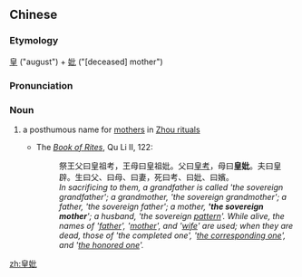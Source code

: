 ==Chinese==
{{zh-forms}}

===Etymology===
[[皇]] ("august") + [[妣]] ("[deceased] mother")

===Pronunciation===
{{zh-pron
|m=huángbǐ
|cat=n
}}

===Noun===
{{zh-noun}}

# {{lb|zh|archaic}} a posthumous name for [[mother]]s in [[w:ancestor veneration in China|Zhou rituals]]
#* The ''[[w:Book of Rites|Book of Rites]]'', Qu Li II, 122:
#*: 祭王父曰皇祖考，王母曰皇祖妣。父曰[[皇考]]，母曰'''皇妣'''。夫曰皇辟。生曰父、曰母、曰妻，死曰考、曰妣、曰嬪。
#*: ''In sacrificing to them, a grandfather is called 'the sovereign grandfather'; a grandmother, 'the sovereign grandmother'; a father, 'the sovereign father'; a mother, ''''the sovereign mother''''; a husband, 'the sovereign [[辟|pattern]]'. While alive, the names of '[[父|father]]', '[[母|mother]]', and '[[妻|wife]]' are used; when they are dead, those of 'the completed one', '[[妣|the corresponding one]]', and '[[嬪|the honored one]]'.''

[[zh:皇妣]]